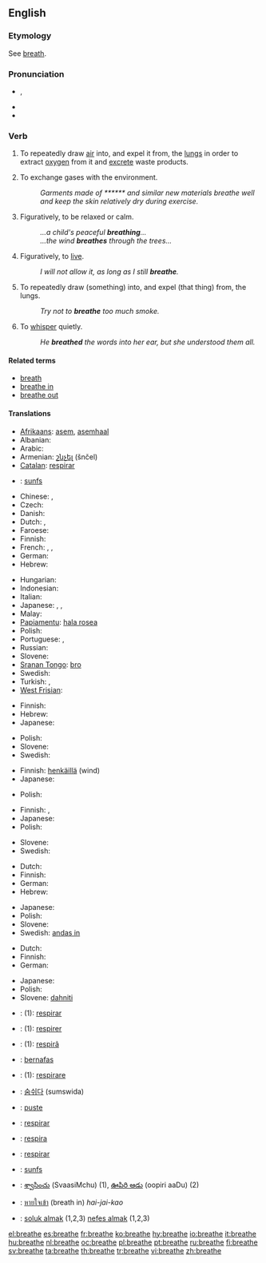 {{wikipedia|dab=breathe}}
==English==

===Etymology===
See [[breath]].

===Pronunciation===
* {{IPA|/briːð/}}, {{SAMPA|/bri:D/}}
* {{audio|en-us-breathe.ogg|Audio (US)}}
* {{rhymes|iːð}}

===Verb===
{{en-verb|breathes|breathing|breathed}}

# {{intransitive}} To repeatedly draw [[air]] into, and expel it from, the [[lung]]s in order to extract [[oxygen]] from it and [[excrete]] waste products.
# {{intransitive}} To exchange gases with the environment.
#: ''Garments made of ****** and similar new materials breathe well and keep the skin relatively dry during exercise.''
# {{intransitive}} Figuratively, to be relaxed or calm.
#: ''...a child's peaceful '''breathing'''...''
#: ''...the wind '''breathes''' through the trees...''
# {{intransitive}} Figuratively, to [[live]].
#: ''I will not allow it, as long as I still '''breathe'''.''
# {{transitive}} To repeatedly draw (something) into, and expel (that thing) from, the lungs.
#: ''Try not to '''breathe''' too much smoke.''
# {{transitive}} To [[whisper]] quietly.
#: ''He '''breathed''' the words into her ear, but she understood them all.''

====Related terms====
* [[breath]]
* [[breathe in]]
* [[breathe out]]

====Translations====
{{trans-top|to draw air in and out}}
* [[Afrikaans]]: [[asem]], [[asemhaal]]
* Albanian: {{t-|sq|marr frymë|xs=Albanian}}
* Arabic: {{t|ar|تنفس|tr=tanaffasa|sc=Arab}}
* Armenian: [[շնչել]] (šnčel)
* [[Catalan]]: [[respirar]]
* {{ttbc|Central Atlas Tamazight}}: [[sunfs]]
* Chinese: {{t|zh|呼吸|tr=hūxī}},  {{t|zh|吸|tr=xī}}
* Czech: {{t-|cs|dýchat}}
* Danish: {{t-|da|ånde}}
* Dutch: {{t+|nl|ademen}}, {{t-|nl|ademhalen}}
* Faroese: {{t-|fo|anda|xs=Faroese}}
* Finnish: {{t+|fi|hengittää}}
* French: {{t+|fr|respirer}}, {{t+|fr|inspirer}}, {{t+|fr|expirer}}
* German: {{t+|de|atmen}}
* Hebrew: {{t-|he|לנשום|sc=Hebr}}
{{trans-mid}}
* Hungarian: {{t+|hu|lélegzik}}
* Indonesian: {{t-|id|bernafas|xs=Indonesian}}
* Italian: {{t+|it|respirare}}
* Japanese: {{t|ja|呼吸する|tr=kokyū-suru|sc=Jpan}},  {{t|ja|息をする|tr=iki-o suru|sc=Jpan}},  {{t|ja|吐く|tr=haku|sc=Jpan}}
* Malay: {{t-|ms|bernafas|xs=Malay}}
* [[Papiamentu]]: [[hala rosea]]
* Polish: {{t-|pl|oddychać}}
* Portuguese: {{t-|pt|espirar}}, {{t+|pt|respirar}}
* Russian: {{t|ru|дышать|tr=dyšát'|sc=Cyrl}}
* Slovene: {{t+|sl|dihati}}
* [[Sranan Tongo]]: [[bro]]
* Swedish: {{t+|sv|andas}}
* Turkish: {{t+|tr|nefes almak}}, {{t+|tr|solumak}}
* [[West Frisian]]: {{t-|fy|sykhelje|xs=West Frisian}}
{{trans-bottom}}

{{trans-top|to exchange gases}}
* Finnish: {{t+|fi|hengittää}}
* Hebrew: {{t-|he|לנשום|sc=Hebr}}
* Japanese: {{t|ja|呼吸する|tr=kokyū-suru|sc=Jpan}}
{{trans-mid}}
* Polish: {{t-|pl|oddychać}}
* Slovene: {{t+|sl|dihati}}
* Swedish: {{t+|sv|andas}}
{{trans-bottom}}

{{trans-top|to be relaxed}}
* Finnish: [[henkäillä]] (wind)
* Japanese: {{t|ja|一息つく|tr=hitoiki-tuku|sc=Jpan}}
{{trans-mid}}
* Polish: {{t|pl|odetchnąć}}
{{trans-bottom}}

{{trans-top|(fig) to live}}
* Finnish: {{t+|fi|hengittää}}, {{t-|fi|olla hengissä}}
* Japanese: {{t+|ja|生きる|tr=ikiru|sc=Jpan}}
* Polish: {{t|pl|oddychać swobodnie}}
{{trans-mid}}
* Slovene: {{t+|sl|dihati}}
* Swedish: {{t+|sv|andas}}
{{trans-bottom}}

{{trans-top|to draw sth into lungs}}
* Dutch: {{t+|nl|inademen}}
* Finnish: {{t+|fi|hengittää}}
* German: {{t+|de|einatmen}}
* Hebrew: {{t-|he|לנשום|sc=Hebr}}
{{trans-mid}}
* Japanese: {{t|ja|吸い込む|tr=suikomu|sc=Jpan}}
* Polish: {{t|pl|wdychać}}
* Slovene: {{t+|sl|vdihniti}}
* Swedish: [[andas in]]
{{trans-bottom}}

{{trans-top|to whisper}}
* Dutch: {{t+|nl|ademen}}
* Finnish: {{t+|fi|kuiskata}}
* German: {{t+|de|hauchen}}
{{trans-mid}}
* Japanese: {{t|ja|ささやく|tr=sasayaku|sc=Jpan}}
* Polish: {{t+|pl|szeptać}}
* Slovene: [[dahniti]]
{{trans-bottom}}

{{checktrans-top}}
* {{ttbc|Catalan}}: (1): [[respirar]]
* {{ttbc|French}}: (1): [[respirer]]
* {{ttbc|Friulian}}: (1): [[respirâ]]
* {{ttbc|Indonesian}}: [[nafas|bernafas]]
* {{ttbc|Italian}}: (1): [[respirare]]
{{trans-mid}}
* {{ttbc|Korean}}: [[숨쉬다]] (sumswida)
* {{ttbc|Norwegian}}: [[puste]]
* {{ttbc|Portuguese}}: [[respirar]]
* {{ttbc|Romanian}}: [[respira]]
* {{ttbc|Spanish}}: [[respirar]]
* {{ttbc|Central Atlas Tamazight}}: [[sunfs]]
* {{ttbc|Telugu}}: [[శ్వాసించు]] (SvaasiMchu) (1), [[ఊపిరి ఆడు]] (oopiri aaDu) (2)
* {{ttbc|Thai}}: [[หายใจเข้า]] (breath in) ''hai-jai-kao''
* {{ttbc|Turkish}}: [[soluk almak]] (1,2,3) [[nefes almak]] (1,2,3)
{{trans-bottom}}

[[el:breathe]]
[[es:breathe]]
[[fr:breathe]]
[[ko:breathe]]
[[hy:breathe]]
[[io:breathe]]
[[it:breathe]]
[[hu:breathe]]
[[nl:breathe]]
[[oc:breathe]]
[[pl:breathe]]
[[pt:breathe]]
[[ru:breathe]]
[[fi:breathe]]
[[sv:breathe]]
[[ta:breathe]]
[[th:breathe]]
[[tr:breathe]]
[[vi:breathe]]
[[zh:breathe]]